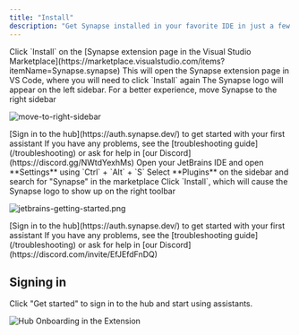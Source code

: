 ```yaml
---
title: "Install"
description: "Get Synapse installed in your favorite IDE in just a few steps."
---
```


<Tabs>
<Tab title="VS Code">

<Steps>
<Step title="Install from Marketplace">
Click `Install` on the [Synapse extension page in the Visual Studio Marketplace](https://marketplace.visualstudio.com/items?itemName=Synapse.synapse)
</Step>

<Step title="Install in VS Code">
  This will open the Synapse extension page in VS Code, where you will need to
  click `Install` again
</Step>

<Step title="Move to Right Sidebar">
The Synapse logo will appear on the left sidebar. For a better experience, move Synapse to the right sidebar

![move-to-right-sidebar](/images/move-to-right-sidebar-b2d315296198e41046fc174d8178f30a.gif)

</Step>

<Step title="Sign In">
[Sign in to the hub](https://auth.synapse.dev/) to get started with your first assistant
</Step>
</Steps>

<Info>
  If you have any problems, see the [troubleshooting guide](/troubleshooting) or
  ask for help in [our Discord](https://discord.gg/NWtdYexhMs)
</Info>

</Tab>

<Tab title="JetBrains">

<Steps>
<Step title="Open Settings">
Open your JetBrains IDE and open **Settings** using `Ctrl` + `Alt` + `S`
</Step>

<Step title="Find Synapse Plugin">
  Select **Plugins** on the sidebar and search for "Synapse" in the marketplace
</Step>

<Step title="Install Plugin">
Click `Install`, which will cause the Synapse logo to show up on the right toolbar

![jetbrains-getting-started.png](/images/getting-started/images/jetbrains-getting-started-d62b7edee1cdd58508c5075faf285955.png)

</Step>

<Step title="Sign In">
[Sign in to the hub](https://auth.synapse.dev/) to get started with your first assistant
</Step>
</Steps>

<Info>
  If you have any problems, see the [troubleshooting guide](/troubleshooting) or
  ask for help in [our Discord](https://discord.com/invite/EfJEfdFnDQ)
</Info>

</Tab>
</Tabs>

## Signing in

Click "Get started" to sign in to the hub and start using assistants.

![Hub Onboarding in the Extension](/images/getting-started/images/hub-onboarding-card-81abd457b6d131c4b0aa89a5a6d647d3.png)
